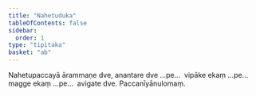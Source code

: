 ```yaml
---
title: "Nahetuduka"
tableOfContents: false
sidebar:
  order: 1
type: "tipitaka"
basket: "ab"
---
```



<DynamicBreadcrumb />

<Division number="9">

<Paragraph number="989">
Nahetupaccayā ārammaṇe dve, anantare dve …pe…  vipāke ekaṃ …pe…  magge ekaṃ …pe…  avigate dve.

</Paragraph>
</Division>

<Paragraph number="990" type="center">
Paccanīyānulomaṃ.
</Paragraph>